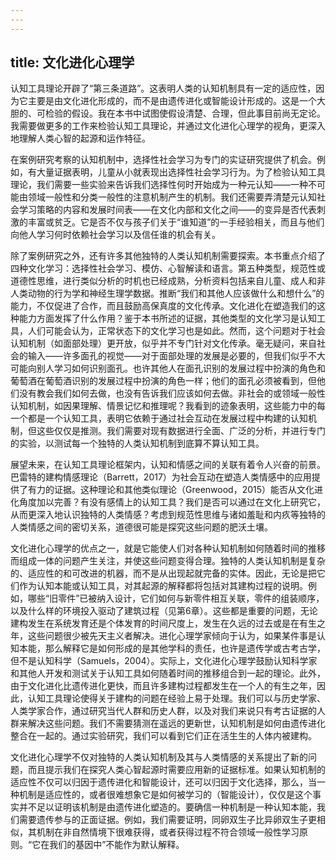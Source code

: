 ```yaml
---
---
---
```

title: 文化进化心理学
---




认知工具理论开辟了“第三条道路”。这表明人类的认知机制具有一定的适应性，因为它主要是由文化进化形成的，而不是由遗传进化或智能设计形成的。这是一个大胆的、可检验的假设。我在本书中试图使假设清楚、合理，但此事目前尚无定论。我需要做更多的工作来检验认知工具理论，并通过文化进化心理学的视角，更深入地理解人类心智的起源和运作特征。

在案例研究考察的认知机制中，选择性社会学习为专门的实证研究提供了机会。例如，有大量证据表明，儿童从小就表现出选择性社会学习行为。为了检验认知工具理论，我们需要一些实验来告诉我们选择性何时开始成为一种元认知——一种不可能由领域一般性和分类一般性的注意机制产生的机制。我们还需要弄清楚元认知社会学习策略的内容和发展时间表——在文化内部和文化之间——的变异是否代表刺激的丰富或贫乏。它是否不仅与孩子们关于“谁知道”的一手经验相关，而且与他们向他人学习何时依赖社会学习以及信任谁的机会有关。

除了案例研究之外，还有许多其他独特的人类认知机制需要探索。本书重点介绍了四种文化学习：选择性社会学习、模仿、心智解读和语言。第五种类型，规范性或道德性思维，进行类似分析的时机也已经成熟，分析资料包括来自儿童、成人和非人类动物的行为学和神经生理学数据。推断“我们和其他人应该做什么和想什么”的能力，不仅促进了合作，而且鼓励高保真度的文化传承。文化进化在塑造我们的这种能力方面发挥了什么作用？鉴于本书所述的证据，其他类型的文化学习是认知工具，人们可能会认为，正常状态下的文化学习也是如此。然而，这个问题对于社会认知机制（如面部处理）更开放，似乎并不专门针对文化传承。毫无疑问，来自社会的输入——许多面孔的视觉——对于面部处理的发展是必要的，但我们似乎不大可能向别人学习如何识别面孔。也许其他人在面孔识别的发展过程中扮演的角色和葡萄酒在葡萄酒识别的发展过程中扮演的角色一样；他们的面孔必须被看到，但他们没有教会我们如何去做，也没有告诉我们应该如何去做。非社会的或领域一般性认知机制，如因果理解、情景记忆和推理呢？我看到的迹象表明，这些能力中的每一个都是一个认知工具，表明它依赖于通过社会互动在发展过程中构建的认知机制，但这些仅仅是推测。我们需要对现有数据进行全面、广泛的分析，并进行专门的实验，以测试每一个独特的人类认知机制到底算不算认知工具。

展望未来，在认知工具理论框架内，认知和情感之间的关联有着令人兴奋的前景。巴雷特的建构情感理论（Barrett，2017）为社会互动在塑造人类情感中的应用提供了有力的证据。这种理论和其他类似理论（Greenwood，2015）能否从文化进化角度加以完善？有没有感情上的认知工具？我们是否可以通过在文化上研究它，从而更深入地认识独特的人类情感？考虑到规范性思维与诸如羞耻和内疚等独特的人类情感之间的密切关系，道德很可能是探究这些问题的肥沃土壤。

文化进化心理学的优点之一，就是它能使人们对各种认知机制如何随着时间的推移而组成一体的问题产生关注，并使这些问题变得合理。独特的人类认知机制是复杂的、适应性的和可改进的机器，而不是从出现起就完备的实体。因此，无论是把它们作为认知本能或认知工具，对其起源的解释都将包括对其建构过程的说明。例如，哪些“旧零件”已被纳入设计，它们如何与新零件相互关联，零件的组装顺序，以及什么样的环境投入驱动了建筑过程（见第6章）。这些都是重要的问题，无论建构发生在系统发育还是个体发育的时间尺度上，发生在久远的过去或是在有生之年，这些问题很少被先天主义者解决。进化心理学家倾向于认为，如果某件事是认知本能，那么解释它是如何形成的是其他学科的责任，也许是遗传学或古考古学，但不是认知科学（Samuels，2004）。实际上，文化进化心理学鼓励认知科学家和其他人开发和测试关于认知工具如何随着时间的推移组合到一起的理论。此外，由于文化进化比遗传进化更快，而且许多建构过程都发生在一个人的有生之年，因此，认知工具理论使得关于建构的问题在经验上易于处理。我们可以与历史学家、人类学家合作，通过研究当代人群和历史人群，以及对我们来说只有考古证据的人群来解决这些问题。我们不需要猜测在遥远的更新世，认知机制是如何由遗传进化整合在一起的。通过实验研究，我们可以看到它们正在活生生的人体内被建构。

文化进化心理学不仅对独特的人类认知机制及其与人类情感的关系提出了新的问题，而且提示我们在探究人类心智起源时需要应用新的证据标准。如果认知机制的适应性不仅可以归因于遗传进化和智能设计，还可以归因于文化选择，那么，当一种机制是适应性的，或者很难想象它是如何被学习的（智能设计），仅仅是这个事实并不足以证明该机制是由遗传进化塑造的。要确信一种机制是一种认知本能，我们需要遗传参与的正面证据。例如，我们需要证明，同卵双生子比异卵双生子更相似，其机制在非自然情境下很难获得，或者获得过程不符合领域一般性学习原则。“它在我们的基因中”不能作为默认解释。